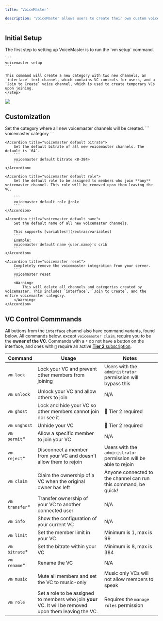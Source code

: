 ```yaml
---
title: 'VoiceMaster'

description: 'VoiceMaster allows users to create their own custom voice channels and customize them with Bleed.'
---
```

## Initial Setup
<Steps>
  <Step title="Initalization">
    The first step to setting up VoiceMaster is to run the `vm setup` command.

    ```
    voicemaster setup
    ```
    
    This command will create a new category with two new channels, an `interface` text channel, which contains VC controls for users, and a `Join to Create` voice channel, which is used to create temporary VCs upon joining. 
    </Step>
  </Steps>
    <Frame type="glass" caption="VC control interface shown in the newly created interface channel">
        <img src="https://github.com/ju/docs/blob/main/static/vm.png?raw=true" />
    </Frame>

## Customization
<AccordionGroup>
    <Accordion title="voicemaster category">
        Set the category where all new voicemaster channels will be created.
        ```
        voicemaster category <category name_or_id>
        ```
    </Accordion>

    <Accordion title="voicemaster default bitrate">
        Set the default bitrate of all new voicemaster channels. The default is `64`.
        ```
        voicemaster default bitrate <8-384>
        ```
    </Accordion>

    <Accordion title="voicemaster default role">
        Set the default role to be assigned to members who join **any** voicemaster channel. This role will be removed upon them leaving the VC.

        ```
        voicemaster default role @role
        ```
    </Accordion>

    <Accordion title="voicemaster default name">
        Set the default name of all new voicemaster channels.

        This supports [variables!](/extras/variables)
        ```
        Example:
        voicemaster default name {user.name}'s crib
        ```
    </Accordion>

    <Accordion title="voicemaster reset">
        Completely remove the voicemaster integration from your server.
        ```
        voicemaster reset
        ```
        <Warning>
            This will delete all channels and categories created by voicemaster. This includes `interface`, `Join to Create`, and the entire voicemaster category. 
        </Warning>
    </Accordion>
</AccordionGroup>

## VC Control Commmands
All buttons from the `interface` channel also have command variants, found below. All commands below, except `voicemaster claim`, require you to be the **owner of the VC**.
<Note>Commands with a `*` do not have a button on the interface, and ones with `🏅` require an active [**Tier 2** subscription](/perks).</Note>

| Command | Usage | Notes |
| -------- | -------- | -------- |
| `vm lock` | Lock your VC and prevent other members from joining | Users with the `administrator` permission will bypass this |
| `vm unlock` | Unlock your VC and allow others to join | N/A |
| `vm ghost` | Lock and hide your VC so other members cannot join nor see it | 🏅 Tier 2 required |
| `vm unghost` | Unhide your VC | 🏅 Tier 2 required |
| `vm permit`* | Allow a specific member to join your VC | N/A |
| `vm reject`* | Disconnect a member from your VC and doesn't allow them to rejoin | Users with the `administrator` permission will be able to rejoin |
| `vm claim` | Claim the ownership of a VC when the original owner has left | Anyone connected to the channel can run this command, be quick! |
| `vm transfer`* | Transfer ownership of your VC to another connected user | N/A |
| `vm info` | Show the configuration of your current VC | N/A |
| `vm limit` | Set the member limit in your VC | Minimum is 1, max is 99 |
| `vm bitrate`* | Set the bitrate within your VC | Minimum is 8, max is 384 |
| `vm rename`* | Rename the VC | N/A |
| `vm music` | Mute all members and set the VC to music-only | Music only VCs will not allow members to speak |
| `vm role` | Set a role to be assigned to members who join **your** VC. It will be removed upon them leaving the VC. | Requires the `manage roles` permission |